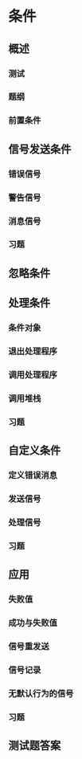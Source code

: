# 条件 {#conditions}

## 概述 

### 测试 {-}

### 题纲 {-}

### 前置条件


## 信号发送条件

### 错误信号

### 警告信号

### 消息信号

### 习题

## 忽略条件

## 处理条件

### 条件对象

### 退出处理程序

### 调用处理程序

### 调用堆栈

### 习题

## 自定义条件 {#custom-conditions}

### 定义错误消息

### 发送信号

### 处理信号

### 习题

## 应用

### 失败值

### 成功与失败值

### 信号重发送

### 信号记录

### 无默认行为的信号

### 习题

## 测试题答案 {#condition-quiz-answer}
